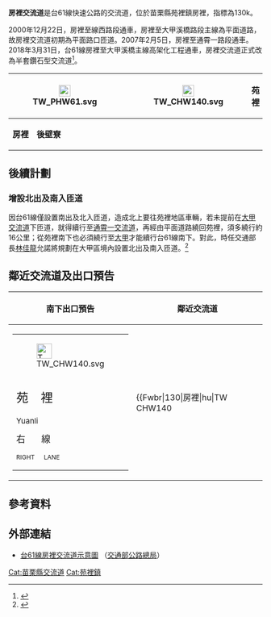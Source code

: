 {{coord|24.433135|N|120.632519|E|display=title}}
{{Infobox Taiwan Highway IC
| name = 房裡交流道
| name_en = Fangli Interchange
| rd_type = EX
| rd_number = 61
| exit = 130
| exit_name = 房裡
| location = [[臺灣|臺灣]][[苗栗縣|苗栗縣]][[苑裡鎮|苑裡鎮]][[房裡|房裡]]
| connect={{Jct|country=TWN|CH|140}}
| goto = 苗栗縣苑裡鎮房裡、[[苑裡_(大字)|苑裡市區]]<br>[[臺中市|臺中市]][[大甲區|大甲區]]後壁寮
| class = 半套鑽石型
| time = 2000年12月22日（南出北入路口）<br>2007年2月5日（北出南入路口）<br>2018年3月31日（立體化）
}}
'''房裡交流道'''是台61線快速公路的交流道，位於苗栗縣苑裡鎮房裡，指標為130k。

2000年12月22日，房裡至線西路段通車，房裡至大甲溪橋路段主線為平面道路，故房裡交流道初期為平面路口匝道。2007年2月5日，房裡至通霄一路段通車。2018年3月31日，台61線房裡至大甲溪橋主線高架化工程通車，房裡交流道正式改為半套鑽石型交流道<ref>{{cite web | url = http://news.ltn.com.tw/news/life/breakingnews/2381688 | title = 台61線西濱快苗栗房裡－台中大安段 將於3/31通車 | accessdate = 2018-03-30 | archive-date = 2018-03-31 | archive-url = https://web.archive.org/web/20180331104153/http://news.ltn.com.tw/news/life/breakingnews/2381688 | dead-url = no }}</ref>。
{|class="wikitable" style="text-align:center"
! rowspan="2" | [[File:TW_PHW61.svg|23px]]
| rowspan="2" | {{Taiwan Highway IC|130|房裡}}
| style="width:0" | [[File:TW_CHW140.svg|23px]]
| '''苑裡'''
|-
| colspan="2" | '''房裡　後壁寮'''
|}

== 後續計劃 ==
=== 增設北出及南入匝道 ===
因台61線僅設置南出及北入匝道，造成北上要往苑裡地區車輛，若未提前在[[大甲交流道_(台61線)|大甲交流道]]下匝道，就得續行至[[通霄一交流道|通霄一交流道]]，再經由平面道路繞回苑裡，須多繞行約16公里；從苑裡南下也必須繞行至[[大甲區|大甲]]才能續行台61線南下。對此，時任交通部長[[林佳龍|林佳龍]]允諾將規劃在大甲區境內設置北出及南入匝道。<ref>{{Cite web |url=https://www.chinatimes.com/amp/realtimenews/20210325003372-260421 |title=改善西濱房裡半套匝道 增設南入北出匝道計畫啟動 |access-date=2021-07-26 |archive-date=2021-07-26 |archive-url=https://web.archive.org/web/20210726102431/https://www.chinatimes.com/amp/realtimenews/20210325003372-260421 |dead-url=no }}</ref>

== 鄰近交流道及出口預告 ==
{|class="toccolours" border="1" cellpadding="4" style="margin:0 auto; border-collapse:collapse; text-align:center; white-space:nowrap"
! 南下出口預告 !! 鄰近交流道
|-
| style="text-align:right; font-size:15px" | {{Taiwan Highway IC|130|房裡}}
{|style="width:130px; background-color:#007F00; text-align:center; color:#FFF; font-weight:bold"
| <div style="margin-top:6px; margin-bottom:3px">[[File:TW_CHW140.svg|30px]]</div>
|-
| <div style="line-height:24px; font-size:24px; word-spacing:18px">苑 裡</div><div style="font-size:15px">Yuanli</div><div style="line-height:18px; font-size:18px; word-spacing:27px">右 線<div style="font-size:12px; word-spacing:15px">RIGHT LANE</div></div>
|}
|
{{Start expwy box|[[台灣省道快速公路|台灣省道快速公路]]}}
{{S-expwy IC|[[苑裡交流道_(台61線)|苑裡交流道]]|往　[[通霄一交流道|通霄一交流道]]}}
{{S-line|{{Jct|country=TWN|PH|61}}|130k|#9B0D15}}
{{S-expwy IC|[[大甲交流道_(台61線)|大甲交流道]]|往　[[福住交流道|福住交流道]]}}
{{Illus}}
{{Fwu|eh|[[通霄鎮|通霄]]}}
{{Fwi|hu|127|苑裡}}
{{Fwh|ehst}}
{{Fwm|TW PHW61}}
{{Fwh|ehst}}
{{Fwbr|130|房裡|hu|TW CHW140||gh|[[房裡|房裡]]、[[苑裡鎮|苑裡]]}}
{{Fwh|ehst}}
{{Fwm|TW PHW61}}
{{Fwh|ehst}}
{{Fwi|Full|134|大甲|大甲交流道 (台61線)}}
{{Fwd|eh|[[大安區_(臺中市)|大安]]}}
{{Fwed}}
|}

== 參考資料 ==
{{Reflist}}

== 外部連結 ==
* [https://www.thb.gov.tw/resource/upload/Expressway/0c2611d9-d22e-4916-9068-1277785800d7.jpg 台61線房裡交流道示意圖] {{Wayback|url=https://www.thb.gov.tw/resource/upload/Expressway/0c2611d9-d22e-4916-9068-1277785800d7.jpg |date=20220126160648 }}（[[交通部公路總局|交通部公路總局]]）

{{台61線}}

[[Cat:苗栗縣交流道|Cat:苗栗縣交流道]]
[[Cat:苑裡鎮|Cat:苑裡鎮]]